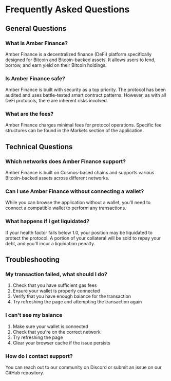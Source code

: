 # Frequently Asked Questions

## General Questions

### What is Amber Finance?

Amber Finance is a decentralized finance (DeFi) platform specifically designed for Bitcoin and Bitcoin-backed assets. It allows users to lend, borrow, and earn yield on their Bitcoin holdings.

### Is Amber Finance safe?

Amber Finance is built with security as a top priority. The protocol has been audited and uses battle-tested smart contract patterns. However, as with all DeFi protocols, there are inherent risks involved.

### What are the fees?

Amber Finance charges minimal fees for protocol operations. Specific fee structures can be found in the Markets section of the application.

## Technical Questions

### Which networks does Amber Finance support?

Amber Finance is built on Cosmos-based chains and supports various Bitcoin-backed assets across different networks.

### Can I use Amber Finance without connecting a wallet?

While you can browse the application without a wallet, you'll need to connect a compatible wallet to perform any transactions.

### What happens if I get liquidated?

If your health factor falls below 1.0, your position may be liquidated to protect the protocol. A portion of your collateral will be sold to repay your debt, and you'll incur a liquidation penalty.

## Troubleshooting

### My transaction failed, what should I do?

1. Check that you have sufficient gas fees
2. Ensure your wallet is properly connected
3. Verify that you have enough balance for the transaction
4. Try refreshing the page and attempting the transaction again

### I can't see my balance

1. Make sure your wallet is connected
2. Check that you're on the correct network
3. Try refreshing the page
4. Clear your browser cache if the issue persists

### How do I contact support?

You can reach out to our community on Discord or submit an issue on our GitHub repository.
